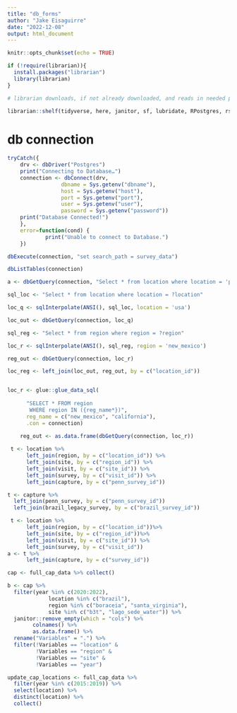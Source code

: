 ```yaml
---
title: "db_forms"
author: "Jake Eisaguirre"
date: "2022-12-08"
output: html_document
---
```


```r
knitr::opts_chunk$set(echo = TRUE)

if (!require(librarian)){
  install.packages("librarian")
  library(librarian)
}

# librarian downloads, if not already downloaded, and reads in needed packages

librarian::shelf(tidyverse, here, janitor, sf, lubridate, RPostgres, rstudioapi, DBI)
```


# db connection
```r

tryCatch({
    drv <- dbDriver("Postgres")
    print("Connecting to Database…")
    connection <- dbConnect(drv, 
                 dbname = Sys.getenv("dbname"),
                 host = Sys.getenv("host"), 
                 port = Sys.getenv("port"),
                 user = Sys.getenv("user"), 
                 password = Sys.getenv("password"))
    print("Database Connected!")
    },
    error=function(cond) {
            print("Unable to connect to Database.")
    })


```

```r

dbExecute(connection, "set search_path = survey_data")

dbListTables(connection)

a <- dbGetQuery(connection, "Select * from location where location = 'panama'")

```

```r

sql_loc <- "Select * from location where location = ?location"

loc_q <- sqlInterpolate(ANSI(), sql_loc, location = 'usa')

loc_out <- dbGetQuery(connection, loc_q)

sql_reg <- "Select * from region where region = ?region"

loc_r <- sqlInterpolate(ANSI(), sql_reg, region = 'new_mexico')

reg_out <- dbGetQuery(connection, loc_r)

loc_reg <- left_join(loc_out, reg_out, by = c("location_id"))



```


```r

loc_r <- glue::glue_data_sql(
      
      "SELECT * FROM region
       WHERE region IN ({reg_name*})",
      reg_name = c("new_mexico", "california"),
      .con = connection)
    
    reg_out <- as.data.frame(dbGetQuery(connection, loc_r))

```

```r


 t <- location %>%
      left_join(region, by = c("location_id")) %>%
      left_join(site, by = c("region_id")) %>%
      left_join(visit, by = c("site_id")) %>%
      left_join(survey, by = c("visit_id")) %>% 
      left_join(capture, by = c("penn_survey_id"))

t <- capture %>% 
  left_join(penn_survey, by = c("penn_survey_id")) 
  left_join(brazil_legacy_survey, by = c("brazil_survey_id"))

```


```r

 t <- location %>%
      left_join(region, by = c("location_id"))%>%
      left_join(site, by = c("region_id"))%>%
      left_join(visit, by = c("site_id")) %>%
      left_join(survey, by = c("visit_id")) 
a <- t %>% 
      left_join(capture, by = c("survey_id"))
```


```r

cap <- full_cap_data %>% collect()

b <- cap %>% 
  filter(year %in% c(2020:2022),
             location %in% c("brazil"),
             region %in% c("boraceia", "santa_virginia"),
             site %in% c("b3t", "lago_sede_water")) %>% 
  janitor::remove_empty(which = "cols") %>% 
        colnames() %>% 
        as.data.frame() %>%
  rename("Variables" = ".") %>% 
  filter(!Variables == "location" &
         !Variables == "region" &
         !Variables == "site" &
         !Variables == "year")

```

```r

update_cap_locations <- full_cap_data %>% 
  filter(year %in% c(2015:2019)) %>% 
  select(location) %>% 
  distinct(location) %>% 
  collect()

```

